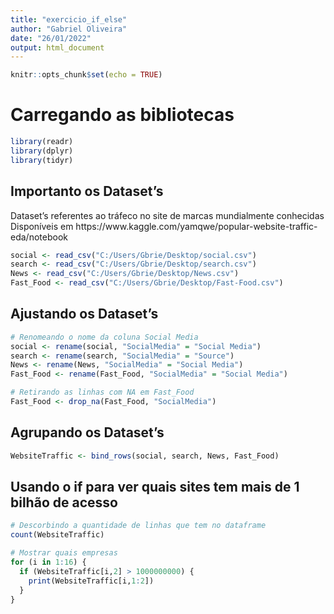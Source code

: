 ```yaml
---
title: "exercicio_if_else"
author: "Gabriel Oliveira"
date: "26/01/2022"
output: html_document
---
```


```r
knitr::opts_chunk$set(echo = TRUE)
```
# Carregando as bibliotecas
```r
library(readr)
library(dplyr)
library(tidyr)
```


## Importanto os Dataset's
Dataset's referentes ao tráfeco no site de marcas mundialmente conhecidas
Disponíveis em https://www.kaggle.com/yamqwe/popular-website-traffic-eda/notebook
```r
social <- read_csv("C:/Users/Gbrie/Desktop/social.csv")
search <- read_csv("C:/Users/Gbrie/Desktop/search.csv")
News <- read_csv("C:/Users/Gbrie/Desktop/News.csv")
Fast_Food <- read_csv("C:/Users/Gbrie/Desktop/Fast-Food.csv")
```

## Ajustando os Dataset's
```r
# Renomeando o nome da coluna Social Media
social <- rename(social, "SocialMedia" = "Social Media")
search <- rename(search, "SocialMedia" = "Source")
News <- rename(News, "SocialMedia" = "Social Media")
Fast_Food <- rename(Fast_Food, "SocialMedia" = "Social Media")

# Retirando as linhas com NA em Fast_Food
Fast_Food <- drop_na(Fast_Food, "SocialMedia")
```

## Agrupando os Dataset's
```r
WebsiteTraffic <- bind_rows(social, search, News, Fast_Food)
```


## Usando o if para ver quais sites tem mais de 1 bilhão de acesso
```r
# Descorbindo a quantidade de linhas que tem no dataframe
count(WebsiteTraffic)

# Mostrar quais empresas 
for (i in 1:16) {
  if (WebsiteTraffic[i,2] > 1000000000) {
    print(WebsiteTraffic[i,1:2]) 
  }
}
```







